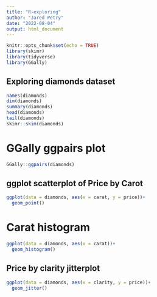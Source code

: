 ```yaml
---
title: "R-exploring"
author: "Jared Petry"
date: "2022-08-04"
output: html_document
---
```


```r
knitr::opts_chunk$set(echo = TRUE)
library(skimr)
library(tidyverse)
library(GGally)
```


## Exploring diamonds dataset
```r
names(diamonds)
dim(diamonds)
summary(diamonds)
head(diamonds)
tail(diamonds)
skimr::skim(diamonds)
```

# GGally ggpairs plot 
```r
GGally::ggpairs(diamonds)
```
## ggplot scatterplot of Price by Carot
```r
ggplot(data = diamonds, aes(x = carat, y = price))+
  geom_point()

```

# Carat histogram
```r
ggplot(data = diamonds, aes(x = carat))+
  geom_histogram()
```

## Price by clarity jitterplot 
```r
ggplot(data = diamonds, aes(x = clarity, y = price))+
  geom_jitter()
```

